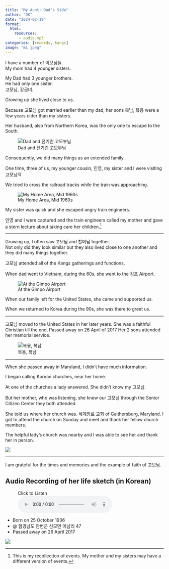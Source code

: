 ```yaml
---
title: "My Aunt: Dad's Side"
author: "DK"
date: "2024-02-19"
format:
  html:
    resources:
      - audio.mp3
categories: [records, kangs]
image: "m1.jpeg"
---
```


I have a number of 이모님들.\
My mom had 4 younger sisters.

My Dad had 3 younger brothers.\
He had only one sister.\
고모님, 강금녀.

Growing up she lived close to us.

Because 고모님 got married earlier than my dad, her sons 복남, 복용 were a few years older than my sisters.

Her husband, also from Northern Korea, was the only one to escape to the South.

![Dad and 전기린 고모부님](dad_uncle.jpg)

Consequently, we did many things as an extended family.

One time, three of us, my younger cousin, 인영, my sister and I were visiting 고모님댁

We tried to cross the railroad tracks while the train was approaching.

![My Home Area, Mid 1960s](old_home.jpg)

My sister was quick and she escaped angry train engineers.

인영 and I were captured and the train engineers called my mother and gave a stern lecture about taking care her children.[^1]

[^1]: This is my recollection of events. My mother and my sisters may have a different version of events.

------------------------------------------------------------------------

Growing up, I often saw 고모님 and 할머님 together.\
Not only did they look similar but they also lived close to one another and they did many things together.

고모님 attended all of the Kangs gatherings and functions.

When dad went to Vietnam, during the 60s, she went to the 김포 Airport.

![At the Gimpo Airport](airport.jpg)

When our family left for the United States, she came and supported us.

When we returned to Korea during the 90s, she was there to greet us.

------------------------------------------------------------------------

고모님 moved to the United States in her later years. She was a faithful Christian till the end. Passed away on 26 April of 2017 Her 2 sons attended her memorial service.

![복용, 복남](brothers.JPG)

------------------------------------------------------------------------

When she passed away in Maryland, I didn't have much information.

I began calling Korean churches, near her home.

At one of the churches a lady answered. She didn't know my 고모님.

But her mother, who was listening, she knew our 고모님 through the Senior Citizen Center they both attended.

She told us where her church was. 세계장로 교회 of Gaithersburg, Maryland. I got to attend the church on Sunday and meet and thank her fellow church members.

The helpful lady's church was nearby and I was able to see her and thank her in person.

![](banquest.JPG)

------------------------------------------------------------------------

I am grateful for the times and memories and the example of faith of 고모님.

## Audio Recording of her life sketch (in Korean)

<figure>

<figcaption>Click to Listen</figcaption>

<audio controls src="audio.mp3">

Your browser does not support the <code>audio</code> element.

</audio>

</figure>

-   Born on 25 October 1936
-   \@ 함경남도 안변군 신모면 이남리 47
-   Passed away on 26 April 2017

![](m1.jpeg)
